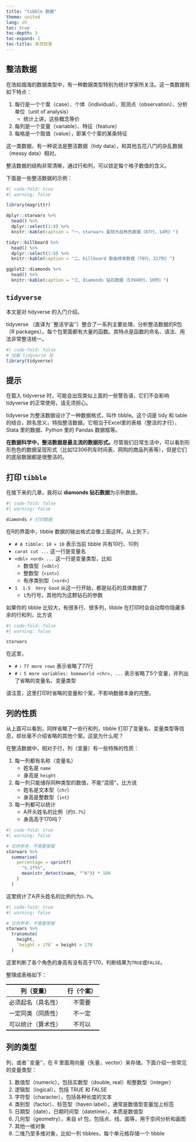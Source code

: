 ```yaml
---
title: "tibble 数据"
theme: united
lang: zh
toc: true
toc-depth: 3
toc-expand: 2
toc-title: 本页目录
---
```


## 整洁数据

在浩如烟海的数据类型中，有一种数据类型特别为统计学家所关注。这一类数据有如下特点：

1.  每行是一个个案（case）、个体（individual）、观测点（observation）、分析单位（unit of analysis）
    -   统计上讲，这些概念等价
2.  每列是一个变量（variable）、特征（feature）
3.  每格是一个取值（value），即某个个案的某条特征

这一类数据，有一种说法是整洁数据（tidy data），和其他五花八门的杂乱数据（messy data）相对。

整洁数据的结构非常清晰，通过行和列，可以锁定每个格子数值的含义。

下面是一些整洁数据的示例：

```r
#| code-fold: true
#| warning: false

library(magrittr)

dplyr::starwars %>%
  head() %>%
  dplyr::select(1:8) %>%
  knitr::kable(caption = "一、starwars 星球大战角色数据（87行，14列）")

tidyr::billboard %>%
  head() %>%
  dplyr::select(1:8) %>%
  knitr::kable(caption = "二、billboard 歌曲榜单数据（79行，317列）")

ggplot2::diamonds %>%
  head() %>%
  knitr::kable(caption = "三、diamonds 钻石数据（53940行，10列）")
```


## `tidyverse`

本文是对 tidyverse 的入门介绍。

tidyverse （直译为\`\`整洁宇宙''）整合了一系列主要处理、分析整洁数据的R包（R packages）。每个包里面都有大量的函数。其特点是函数的命名、语法、用法非常整洁统一。

```r
#| code-fold: false
# 加载 tidyverse 包
library(tidyverse)
```

::: {.callout-tip}
## 提示

在载入 tidyverse 时，可能会出现类似上面的一些警告语，它们不会影响 tidyverse 的正常使用，请无须担心。
:::

tidyverse 为整洁数据设计了一种数据格式，叫作 tibble。这个词是 tidy 和 table 的结合，顾名思义，特指整洁数据。它相当于Excel里的表格（整洁的才行）、Stata 里的数据、Python 里的 Pandas 数据框等。

**在数据科学中，整洁数据是最主流的数据形式。**尽管我们日常生活中，可以看到形形色色的数据呈现形式（比如12306列车时间表、网购的商品列表等），但是它们的底层数据都是很整洁的。


## 打印 `tibble`

在接下来的几章，我将以 **diamonds 钻石数据**为示例数据。

```r
#| code-fold: false
#| warning: false

diamonds # 打印数据
```

在R的界面中，tibble 数据的输出格式会像上面这样。从上到下，

-   `# A tibble: 10 × 10` 表示当前 tibble 共有10行、10列
-   `carat cut ...` 这一行是变量名
-   `<dbl> <ord> ...` 这一行是变量类型，比如
    -   数值型（`<dbl>`）
    -   整数型（`<int>`）
    -   有序类别型（`<ord>`）
-   `1  1.5  Very Good` 从这一行开始，都是钻石的具体数据了
    -   `1`为行号，其他均为这颗钻石的参数

如果你的 tibble 比较大，有很多行、很多列，tibble 在打印时会自动帮你隐藏多余的行和列，比方说

```r
#| code-fold: false
#| warning: false

starwars
```

在这里，

-   `# ℹ 77 more rows` 表示省略了77行
-   `# ℹ 5 more variables: homeworld <chr>, ...` 表示省略了5个变量，并列出了省略的变量名、变量类型

请注意，这里打印时省略的变量和个案，不影响数据本身的完整。

## 列的性质

从上面可以看到，同样省略了一些行和列，tibble 打印了变量名、变量类型等信息，却丝毫不介绍省略的其他个案。这是为什么呢？

在整洁数据中，相对于行，列（变量）有一些特殊的性质：

1.  每一列都有名称（变量名）
    -   姓名是 `name`
    -   身高是 `height`
2.  每一列只能储存同种类型的数值，不能“混搭”，比方说
    -   姓名是文本型（`chr`）
    -   身高是整数型（`int`）
3.  每一列都可以统计
    -   A开头姓名的比例（约`5.7%`）
    -   身高高于170吗？

```r
#| code-fold: true
#| warning: false

# 仅供参考，不需要掌握
starwars %>%
  summarise(
    percentage = sprintf(
      "%.1f%%",
      mean(str_detect(name, "^A")) * 100
    )
  )
```

这里统计了A开头姓名的比例约为`5.7%`。

```r
#| code-fold: true
#| warning: false

# 仅供参考，不需要掌握
starwars %>%
  transmute(
    height,
    `height > 170` = height > 170
  )
```

这里判断了各个角色的身高有没有高于170，判断结果为`TRUE`或`FALSE`。

整理成表格如下：

```{=html}

<style>
    tr {
        text-align: center;
    }
</style>

<table>
  <thead>
    <tr style="border-top:2px solid black;
      border-bottom:1px solid black">
      <th>列（变量）</th>
      <th>行（个案）</th>
    </tr>
  </thead>
  <tbody>
    <tr>
    <td>必须起名（具名性）</td>
    <td>不需要</td>
    </tr>
    <tr>
    <td>一定同类（同质性）</td>
    <td>不一定</td>
    </tr>
    <tr style="border-bottom:2px solid black">
    <td>可以统计（算术性）</td>
    <td>不可以</td>
    </tr>
  </tbody>
</table>
```

## 列的类型

列，或者``变量''，在 R 里面用向量（矢量，vector）来存储。下面介绍一些常见的变量类型：

1. 数值型（numeric），包括实数型（double, real）和整数型（integer）
2. 逻辑型（logical），包括 TRUE 和 FALSE
3. 字符型（character），包括各种长度的文本
4. 类别型（factor）、标签型（haven label），通常是数值型变量加上标签
5. 日期型（date）、日期时间型（datetime），本质是数值型
6. 几何型（geometry），来自 sf 包，包括点、线、面等，用于空间分析和画图
7. 其他一维对象
8. 二维乃至多维对象，比如一列 tibbles，每个单元格存储一个 tibble

